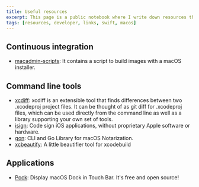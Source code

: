 ```yaml
---
title: Useful resources
excerpt: This page is a public notebook where I write down resources that I came across with and that I found useful.
tags: [resources, developer, links, swift, macos]
---
```


## Continuous integration

- [macadmin-scripts](https://github.com/munki/macadmin-scripts): It contains a script to build images with a macOS installer.

## Command line tools

- [xcdiff](https://github.com/bloomberg/xcdiff): xcdiff is an extensible tool that finds differences between two .xcodeproj project files. It can be thought of as git diff for .xcodeproj files, which can be used directly from the command line as well as a library supporting your own set of tools.
- [isign](https://github.com/saucelabs/isign): Code sign iOS applications, without proprietary Apple software or hardware.
- [gon](https://github.com/mitchellh/gon): CLI and Go Library for macOS Notarization.
- [xcbeautify](https://github.com/thii/xcbeautify): A little beautifier tool for xcodebuild

## Applications

- [Pock](https://github.com/pigigaldi/Pock): Display macOS Dock in Touch Bar. It's free and open source!
